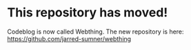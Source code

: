 # This repository has moved! 

Codeblog is now called Webthing. The new repository is here: https://github.com/jarred-sumner/webthing
